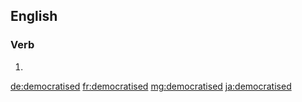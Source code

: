 ==English==

===Verb===
{{head|en|verb form}}

# {{en-past of|democratise}}

[[de:democratised]]
[[fr:democratised]]
[[mg:democratised]]
[[ja:democratised]]